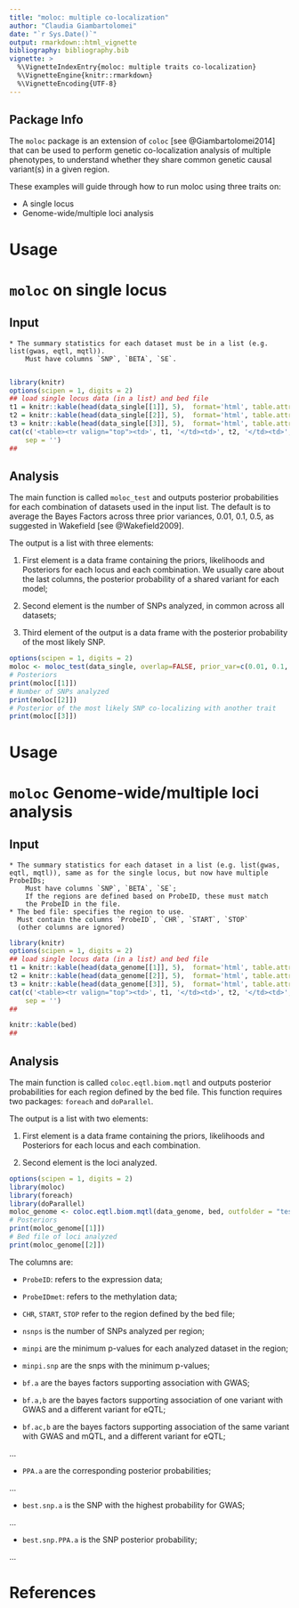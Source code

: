 ```yaml
---
title: "moloc: multiple co-localization"
author: "Claudia Giambartolomei"
date: "`r Sys.Date()`"
output: rmarkdown::html_vignette
bibliography: bibliography.bib
vignette: >
  %\VignetteIndexEntry{moloc: multiple traits co-localization}
  %\VignetteEngine{knitr::rmarkdown}
  %\VignetteEncoding{UTF-8}
---
```


## Package Info

The `moloc` package is an extension of `coloc` [see @Giambartolomei2014] 
that can be used to perform genetic co-localization analysis of multiple phenotypes, to 
understand whether they share common genetic causal variant(s) in a given region.  

These examples will guide through how to run moloc using three traits on:

* A single locus
* Genome-wide/multiple loci analysis

# Usage<a id="orgheadline2"></a>
# `moloc` on single locus 
## Input
    * The summary statistics for each dataset must be in a list (e.g. list(gwas, eqtl, mqtl)).
        Must have columns `SNP`, `BETA`, `SE`.
        
```r
library(knitr)
options(scipen = 1, digits = 2)
## load single locus data (in a list) and bed file
t1 = knitr::kable(head(data_single[[1]], 5),  format='html', table.attr='cellpadding="1"', output = FALSE)
t2 = knitr::kable(head(data_single[[2]], 5),  format='html', table.attr='cellpadding="1"', output = FALSE)
t3 = knitr::kable(head(data_single[[3]], 5),  format='html', table.attr='cellpadding="1"', output = FALSE)
cat(c('<table><tr valign="top"><td>', t1, '</td><td>', t2, '</td><td>', t3, '</td><tr></table>'),
    sep = '')
## 
```

## Analysis
The main function is called `moloc_test` and outputs posterior probabilities for each 
combination of datasets used in the input list. 
The default is to average the Bayes Factors across three prior variances, 0.01, 0.1, 0.5, as
suggested in Wakefield [see @Wakefield2009].

The output is a list with three elements:

1. First element is a data frame containing the priors, likelihoods and 
Posteriors for each locus and each combination.
We usually care about the last columns, the posterior probability of a shared variant for each model;

1. Second element is the number of SNPs analyzed, 
    in common across all datasets;
    
1. Third element of the output is a data frame with
    the posterior probability of the most likely SNP.


```r
options(scipen = 1, digits = 2)
moloc <- moloc_test(data_single, overlap=FALSE, prior_var=c(0.01, 0.1, 0.5), priors=c(1e-04, 1e-06, 1e-07), from_p=FALSE)
# Posteriors
print(moloc[[1]])
# Number of SNPs analyzed
print(moloc[[2]])
# Posterior of the most likely SNP co-localizing with another trait
print(moloc[[3]])
```

# Usage<a id="orgheadline2"></a>
# `moloc` Genome-wide/multiple loci analysis
## Input
    * The summary statistics for each dataset in a list (e.g. list(gwas, eqtl, mqtl)), same as for the single locus, but now have multiple ProbeIDs;
        Must have columns `SNP`, `BETA`, `SE`; 
        If the regions are defined based on ProbeID, these must match 
        the ProbeID in the file.
    * The bed file: specifies the region to use.
      Must contain the columns `ProbeID`, `CHR`, `START`, `STOP` 
      (other columns are ignored)

```r
library(knitr)
options(scipen = 1, digits = 2)
## load single locus data (in a list) and bed file
t1 = knitr::kable(head(data_genome[[1]], 5),  format='html', table.attr='cellpadding="1"', output = FALSE)
t2 = knitr::kable(head(data_genome[[2]], 5),  format='html', table.attr='cellpadding="1"', output = FALSE)
t3 = knitr::kable(head(data_genome[[3]], 5),  format='html', table.attr='cellpadding="1"', output = FALSE)
cat(c('<table><tr valign="top"><td>', t1, '</td><td>', t2, '</td><td>', t3, '</td><tr></table>'),
    sep = '')
## 
```

```r
knitr::kable(bed)
## 
```

## Analysis
The main function is called `coloc.eqtl.biom.mqtl` and outputs posterior probabilities for each region defined by the bed file.
This function requires two packages: `foreach` and `doParallel`.

The output is a list with two elements:

1. First element is a data frame containing the priors, likelihoods and 
Posteriors for each locus and each combination.

1. Second element is the loci analyzed.
    

```r
options(scipen = 1, digits = 2)
library(moloc)
library(foreach)
library(doParallel)
moloc_genome <- coloc.eqtl.biom.mqtl(data_genome, bed, outfolder = "test", prefix = "pref", save.SNP.info=FALSE, cores=20, have_alleles=TRUE, bychrpos=TRUE, prior_var=c(0.01, 0.1, 0.5), priors=c(1e-04, 1e-06, 1e-07), min_nsnps = 50)
# Posteriors
print(moloc_genome[[1]])
# Bed file of loci analyzed
print(moloc_genome[[2]])
```

The columns are:

* `ProbeID`: refers to the expression data;

* `ProbeIDmet`: refers to the methylation data;

* `CHR`, `START`, `STOP` refer to the region defined by the bed file;

* `nsnps` is the number of SNPs analyzed per region;

* `minpi` are the minimum p-values for each analyzed dataset in the region;

* `minpi.snp` are the snps with the minimum p-values;

* `bf.a` are the bayes factors supporting association with GWAS;

* `bf.a,b` are the bayes factors supporting association 
    of one variant with GWAS and a different variant for eQTL;
    
* `bf.ac,b` are the bayes factors supporting association 
    of the same variant with GWAS and mQTL, and a different variant for eQTL;

...

* `PPA.a` are the corresponding posterior probabilities;

...

* `best.snp.a` is the SNP with the highest probability for GWAS;

...

* `best.snp.PPA.a` is the SNP posterior probability;

...

# References
